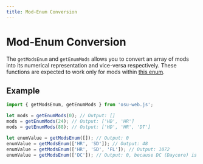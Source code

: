 ```yaml
---
title: Mod-Enum Conversion
---
```


# Mod-Enum Conversion

The `getModsEnum` and `getEnumMods` allows you to convert an array of mods into its numerical representation and vice-versa respectively. These functions are expected to work only for mods within [this enum](https://github.com/ppy/osu-api/wiki#mods).

## Example

```ts
import { getModsEnum, getEnumMods } from 'osu-web.js';

let mods = getEnumMods(0); // Output: []
mods = getEnumMods(24); // Output: ['HD', 'HR']
mods = getEnumMods(88); // Output: ['HD', 'HR', 'DT']

let enumValue = getModsEnum([]); // Output: 0
enumValue = getModsEnum(['HR', 'SD']); // Output: 48
enumValue = getModsEnum(['HR', 'SD', 'FL']); // Output: 1072
enumValue = getModsEnum(['DC']); // Output: 0, because DC (Daycore) is not present in the enum mentioned above
```
